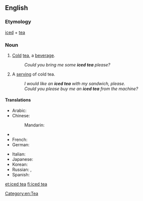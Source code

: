 ==English==
{{wikipedia}}

===Etymology===
[[iced]] + [[tea]]

===Noun===
{{en-noun|s}}
#{{uncountable}} [[cold|Cold]] [[tea]], a [[beverage]].
#:''Could you bring me some '''iced tea''' please?''
#{{countable}} A [[serving]] of cold tea.
#:''I would like an '''iced tea''' with my sandwich, please.''
#:''Could you please buy me an '''iced tea''' from the machine?''

====Translations====
{{trans-top|beverage}}
* Arabic: {{t|ar|شاي مثلج|m|tr=shaay muthlij|sc=Arab}}
* Chinese:
*: Mandarin: {{t|zh|冰茶|tr=bīng chá|sc=Hani}}
* {{trreq|Finnish}}
* French: {{t|fr|thé glacé|m}}
* German: {{t|de|Eistee|m}}
{{trans-mid}}
* Italian: {{t|it|tè freddo|m}}
* Japanese: {{t|ja|アイスティー|tr=aisutī|sc=Jpan}}
* Korean: {{t|ko|아이스 티|tr=aiseu ti|sc=Kore}}
* Russian: {{t|ru|холодный чай|sc=Cyrl}}, {{t|ru|чай со льдом|m|tr=čaj so l'dóm|sc=Cyrl}}
* Spanish: {{t|es|té helado|m}}
{{trans-bottom}}

[[et:iced tea]]
[[fi:iced tea]]

[[Category:en:Tea]]